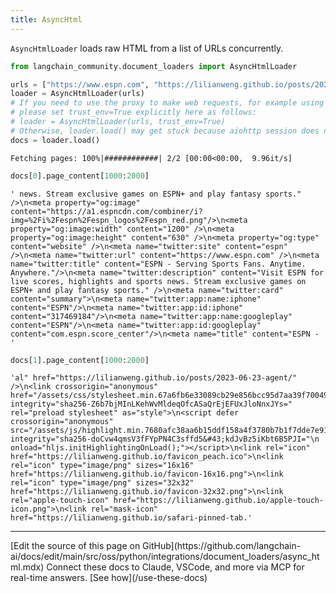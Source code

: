 ```yaml
---
title: AsyncHtml
---
```


`AsyncHtmlLoader` loads raw HTML from a list of URLs concurrently.

```python
from langchain_community.document_loaders import AsyncHtmlLoader
```

```python
urls = ["https://www.espn.com", "https://lilianweng.github.io/posts/2023-06-23-agent/"]
loader = AsyncHtmlLoader(urls)
# If you need to use the proxy to make web requests, for example using http_proxy/https_proxy environmental variables,
# please set trust_env=True explicitly here as follows:
# loader = AsyncHtmlLoader(urls, trust_env=True)
# Otherwise, loader.load() may get stuck because aiohttp session does not recognize the proxy by default
docs = loader.load()
```

```output
Fetching pages: 100%|############| 2/2 [00:00<00:00,  9.96it/s]
```

```python
docs[0].page_content[1000:2000]
```

```output
' news. Stream exclusive games on ESPN+ and play fantasy sports." />\n<meta property="og:image" content="https://a1.espncdn.com/combiner/i?img=%2Fi%2Fespn%2Fespn_logos%2Fespn_red.png"/>\n<meta property="og:image:width" content="1200" />\n<meta property="og:image:height" content="630" />\n<meta property="og:type" content="website" />\n<meta name="twitter:site" content="espn" />\n<meta name="twitter:url" content="https://www.espn.com" />\n<meta name="twitter:title" content="ESPN - Serving Sports Fans. Anytime. Anywhere."/>\n<meta name="twitter:description" content="Visit ESPN for live scores, highlights and sports news. Stream exclusive games on ESPN+ and play fantasy sports." />\n<meta name="twitter:card" content="summary">\n<meta name="twitter:app:name:iphone" content="ESPN"/>\n<meta name="twitter:app:id:iphone" content="317469184"/>\n<meta name="twitter:app:name:googleplay" content="ESPN"/>\n<meta name="twitter:app:id:googleplay" content="com.espn.score_center"/>\n<meta name="title" content="ESPN - '
```

```python
docs[1].page_content[1000:2000]
```

```output
'al" href="https://lilianweng.github.io/posts/2023-06-23-agent/" />\n<link crossorigin="anonymous" href="/assets/css/stylesheet.min.67a6fb6e33089cb29e856bcc95d7aa39f70049a42b123105531265a0d9f1258b.css" integrity="sha256-Z6b7bjMInLKehWvMldeqOfcASaQrEjEFUxJloNnxJYs=" rel="preload stylesheet" as="style">\n<script defer crossorigin="anonymous" src="/assets/js/highlight.min.7680afc38aa6b15ddf158a4f3780b7b1f7dde7e91d26f073e6229bb7a0793c92.js" integrity="sha256-doCvw4qmsV3fFYpPN4C3sffd5&#43;kdJvBz5iKbt6B5PJI="\n    onload="hljs.initHighlightingOnLoad();"></script>\n<link rel="icon" href="https://lilianweng.github.io/favicon_peach.ico">\n<link rel="icon" type="image/png" sizes="16x16" href="https://lilianweng.github.io/favicon-16x16.png">\n<link rel="icon" type="image/png" sizes="32x32" href="https://lilianweng.github.io/favicon-32x32.png">\n<link rel="apple-touch-icon" href="https://lilianweng.github.io/apple-touch-icon.png">\n<link rel="mask-icon" href="https://lilianweng.github.io/safari-pinned-tab.'
```

---

<Callout icon="pen-to-square" iconType="regular">
    [Edit the source of this page on GitHub](https://github.com/langchain-ai/docs/edit/main/src/oss/python/integrations/document_loaders/async_html.mdx)
</Callout>
<Tip icon="terminal" iconType="regular">
    Connect these docs to Claude, VSCode, and more via MCP for    real-time answers. [See how](/use-these-docs)
</Tip>
